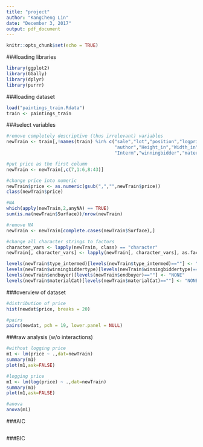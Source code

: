 ```yaml
---
title: "project"
author: "KangCheng Lin"
date: "December 3, 2017"
output: pdf_document
---
```


```r
knitr::opts_chunk$set(echo = TRUE)
```

###loading libraries
```r
library(ggplot2)
library(GGally)
library(dplyr)
library(purrr)
```

###loading dataset
```r
load("paintings_train.Rdata")
train <- paintings_train
```

###select variables
```r
#remove completely descriptive (thus irrelevant) variables
newTrain <- train[,!names(train) %in% c("sale","lot","position","logprice","subject","authorstyle",
                                        "author","Height_in","Width_in","Surface_Rect","Diam_in","Surface_Rnd",
                                        "Interm","winningbidder","material","mat")]

#put price as the first column
newTrain <- newTrain[,c(7,1:6,8:43)]

#change price into numeric
newTrain$price <- as.numeric(gsub(",","",newTrain$price))
class(newTrain$price)

#NA
which(apply(newTrain,2,anyNA) == TRUE)
sum(is.na(newTrain$Surface))/nrow(newTrain)

#remove NA
newTrain <- newTrain[complete.cases(newTrain$Surface),]

#change all character strings to factors
character_vars <- lapply(newTrain, class) == "character"
newTrain[, character_vars] <- lapply(newTrain[, character_vars], as.factor)

levels(newTrain$type_intermed)[levels(newTrain$type_intermed)==""] <- "NONE"
levels(newTrain$winningbiddertype)[levels(newTrain$winningbiddertype)==""] <- "NONE"
levels(newTrain$endbuyer)[levels(newTrain$endbuyer)==""] <- "NONE"
levels(newTrain$materialCat)[levels(newTrain$materialCat)==""] <- "NONE"
```

###overview of dataset
```r
#distribution of price
hist(newdat$price, breaks = 20)

#pairs
pairs(newdat, pch = 19, lower.panel = NULL)

```

###raw analysis (w/o interactions)
```r
#without logging price
m1 <- lm(price ~ .,dat=newTrain)
summary(m1)
plot(m1,ask=FALSE)

#logging price
m1 <- lm(log(price) ~ .,dat=newTrain)
summary(m1)
plot(m1,ask=FALSE)

#anova
anova(m1)
```

###AIC
```r

```

###BIC
```r

```
